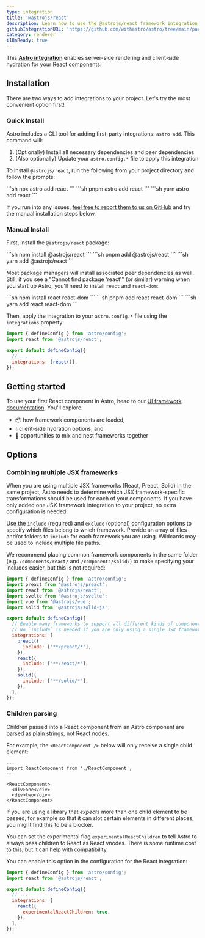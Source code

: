 ```yaml
---
type: integration
title: '@astrojs/react'
description: Learn how to use the @astrojs/react framework integration to extend component support in your Astro project.
githubIntegrationURL: 'https://github.com/withastro/astro/tree/main/packages/integrations/react/'
category: renderer
i18nReady: true
---
```


This **[Astro integration][astro-integration]** enables server-side rendering and client-side hydration for your [React](https://react.dev/) components.

## Installation

There are two ways to add integrations to your project. Let's try the most convenient option first!

### Quick Install

Astro includes a CLI tool for adding first-party integrations: `astro add`. This command will:

1. (Optionally) Install all necessary dependencies and peer dependencies
2. (Also optionally) Update your `astro.config.*` file to apply this integration

To install `@astrojs/react`, run the following from your project directory and follow the prompts:

<PackageManagerTabs>
  <Fragment slot="npm">
  ```sh
  npx astro add react
  ```
  </Fragment>
  <Fragment slot="pnpm">
  ```sh
  pnpm astro add react
  ```
  </Fragment>
  <Fragment slot="yarn">
  ```sh
  yarn astro add react
  ```
  </Fragment>
</PackageManagerTabs>

If you run into any issues, [feel free to report them to us on GitHub](https://github.com/withastro/astro/issues) and try the manual installation steps below.

### Manual Install

First, install the `@astrojs/react` package:

<PackageManagerTabs>
  <Fragment slot="npm">
  ```sh
  npm install @astrojs/react
  ```
  </Fragment>
  <Fragment slot="pnpm">
  ```sh
  pnpm add @astrojs/react
  ```
  </Fragment>
  <Fragment slot="yarn">
  ```sh
  yarn add @astrojs/react
  ```
  </Fragment>
</PackageManagerTabs>

Most package managers will install associated peer dependencies as well. Still, if you see a "Cannot find package 'react'" (or similar) warning when you start up Astro, you'll need to install `react` and `react-dom`:

<PackageManagerTabs>
  <Fragment slot="npm">
  ```sh
  npm install react react-dom
  ```
  </Fragment>
  <Fragment slot="pnpm">
  ```sh
  pnpm add react react-dom
  ```
  </Fragment>
  <Fragment slot="yarn">
  ```sh
  yarn add react react-dom
  ```
  </Fragment>
</PackageManagerTabs>

Then, apply the integration to your `astro.config.*` file using the `integrations` property:

```js ins="react()" ins={2} title="astro.config.mjs"
import { defineConfig } from 'astro/config';
import react from '@astrojs/react';

export default defineConfig({
  // ...
  integrations: [react()],
});
```

## Getting started

To use your first React component in Astro, head to our [UI framework documentation][astro-ui-frameworks]. You'll explore:

* 📦 how framework components are loaded,
* 💧 client-side hydration options, and
* 🤝 opportunities to mix and nest frameworks together

## Options

### Combining multiple JSX frameworks

When you are using multiple JSX frameworks (React, Preact, Solid) in the same project, Astro needs to determine which JSX framework-specific transformations should be used for each of your components. If you have only added one JSX framework integration to your project, no extra configuration is needed.

Use the `include` (required) and `exclude` (optional) configuration options to specify which files belong to which framework. Provide an array of files and/or folders to `include` for each framework you are using. Wildcards may be used to include multiple file paths.

We recommend placing common framework components in the same folder (e.g. `/components/react/` and `/components/solid/`) to make specifying your includes easier, but this is not required:

```js title="astro.config.mjs"
import { defineConfig } from 'astro/config';
import preact from '@astrojs/preact';
import react from '@astrojs/react';
import svelte from '@astrojs/svelte';
import vue from '@astrojs/vue';
import solid from '@astrojs/solid-js';

export default defineConfig({
  // Enable many frameworks to support all different kinds of components.
  // No `include` is needed if you are only using a single JSX framework!
  integrations: [
    preact({
      include: ['**/preact/*'],
    }),
    react({
      include: ['**/react/*'],
    }),
    solid({
      include: ['**/solid/*'],
    }),
  ],
});
```

### Children parsing

Children passed into a React component from an Astro component are parsed as plain strings, not React nodes.

For example, the `<ReactComponent />` below will only receive a single child element:

```astro
---
import ReactComponent from './ReactComponent';
---

<ReactComponent>
  <div>one</div>
  <div>two</div>
</ReactComponent>
```

If you are using a library that *expects* more than one child element to be passed, for example so that it can slot certain elements in different places, you might find this to be a blocker.

You can set the experimental flag `experimentalReactChildren` to tell Astro to always pass children to React as React vnodes. There is some runtime cost to this, but it can help with compatibility.

You can enable this option in the configuration for the React integration:

```js title="astro.config.mjs"
import { defineConfig } from 'astro/config';
import react from '@astrojs/react';

export default defineConfig({
  // ...
  integrations: [
    react({
      experimentalReactChildren: true,
    }),
  ],
});
```

[astro-integration]: /en/guides/integrations-guide/

[astro-ui-frameworks]: /en/core-concepts/framework-components/#using-framework-components
